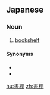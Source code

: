 ==Japanese==
{{ja-kanjitab|しょ|たな|k2=だな|r=y|yomi=ok}}

===Noun===
{{ja-noun|しょだな}}

# [[bookshelf]]

====Synonyms====
* {{ja-r|書架|しょか}}
* {{ja-r|本棚|ほんだな}}

[[hu:書棚]]
[[zh:書棚]]